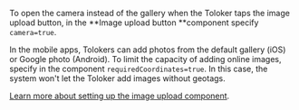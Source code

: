 <Cut title="Can I limit the source of the photo to camera-only in a field task so that the Toloker can't upload a photo from anywhere else?">

To open the camera instead of the gallery when the Toloker taps the image upload button, in the **Image upload button **component specify `camera=true`.

In the mobile apps, Tolokers can add photos from the default gallery (iOS) or Google photo (Android). To limit the capacity of adding online images, specify in the component `requiredCoordinates=true`. In this case, the system won't let the Toloker add images without geotags.

[Learn more about setting up the image upload component](/docs-new/guide/t-components/upload-picture).

</Cut>